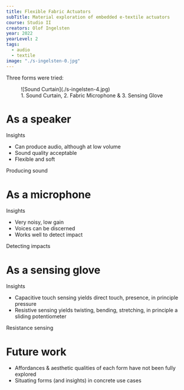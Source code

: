```yaml
---
title: Flexible Fabric Actuators
subTitle: Material exploration of embedded e-textile actuators
course: Studio II
creators: Olof Ingelsten
year: 2022
yearLevel: 2
tags:
  - audio
  - textile
image: "./s-ingelsten-0.jpg"
---
```


Three forms were tried:

<figure>
![Sound Curtain](./s-ingelsten-4.jpg)
<figcaption>1. Sound Curtain, 2. Fabric Microphone & 3. Sensing Glove</figcaption>
</figure>

# As a speaker

Insights
* Can produce audio, although at low volume
* Sound quality acceptable
* Flexible and soft

<MauVideo id="0_3vn439du" />
<figcaption>Producing sound</figcaption>

# As a microphone

Insights
* Very noisy, low gain
* Voices can be discerned
* Works well to detect impact

<MauVideo id="0_88dfro3q" />
<figcaption>Detecting impacts</figcaption>

# As a sensing glove

Insights
* Capacitive touch sensing yields direct touch, presence, in principle pressure
* Resistive sensing yields twisting, bending, stretching, in principle a sliding potentiometer

<MauVideo id="0_1c9kujy2" />
<figcaption>Resistance sensing</figcaption>

# Future work

* Affordances & aesthetic qualities of each form have not been fully explored
* Situating forms (and insights) in concrete use cases
